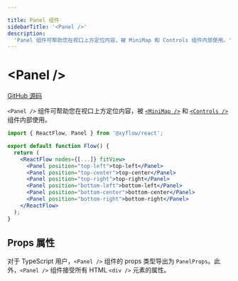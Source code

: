 ```yaml
---

title: Panel 组件
sidebarTitle: '<Panel />'
description:
  'Panel 组件可帮助您在视口上方定位内容，被 MiniMap 和 Controls 组件内部使用。'
---
```


# \<Panel />

[GitHub 源码](https://github.com/xyflow/xyflow/blob/main/packages/react/src/components/Panel/index.tsx)

`<Panel />` 组件可帮助您在视口上方定位内容，被 [`<MiniMap />`](/api-reference/components/minimap) 和 [`<Controls />`](/api-reference/components/controls) 组件内部使用。

```jsx
import { ReactFlow, Panel } from '@xyflow/react';

export default function Flow() {
  return (
    <ReactFlow nodes={[...]} fitView>
      <Panel position="top-left">top-left</Panel>
      <Panel position="top-center">top-center</Panel>
      <Panel position="top-right">top-right</Panel>
      <Panel position="bottom-left">bottom-left</Panel>
      <Panel position="bottom-center">bottom-center</Panel>
      <Panel position="bottom-right">bottom-right</Panel>
    </ReactFlow>
  );
}
```

## Props 属性

对于 TypeScript 用户，`<Panel />` 组件的 props 类型导出为 `PanelProps`。此外，`<Panel />` 组件接受所有 HTML `<div />` 元素的属性。

<APIDocs componentName="Panel" groupKeys="ComponentProps<'div'>" />